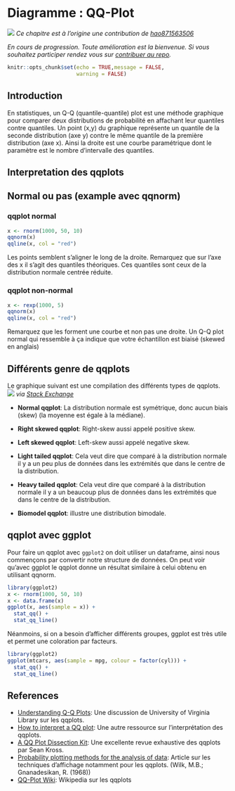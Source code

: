 # Diagramme : QQ-Plot {#qqplot}

![](images/banners/banner_qqplot.png)
*Ce chapitre est à l'origine une contribution de [hao871563506](https://github.com/hao871563506){target="_blank"}*

*En cours de progression. Toute amélioration est la bienvenue. Si vous souhaitez participer rendez vous sur [contribuer au repo](contribute.html).*

```r
knitr::opts_chunk$set(echo = TRUE,message = FALSE,
                      warning = FALSE)
```


## Introduction
En statistiques, un Q-Q (quantile-quantile) plot est une méthode graphique pour comparer deux distributions de probabilité en affachant leur quantiles contre quantiles. Un point (x,y) du graphique représente un quantile de la seconde distribution (axe y) contre le même quantile de la première distribution (axe x). Ainsi la droite est une courbe paramétrique dont le paramètre est le nombre d'intervalle des quantiles.


## Interpretation des qqplots

## Normal ou pas (example avec qqnorm)

### qqplot normal
```r
x <- rnorm(1000, 50, 10)
qqnorm(x)
qqline(x, col = "red")
```

Les points semblent s'aligner le long de la droite. Remarquez que sur l'axe des x il s'agit des quantiles théoriques. Ces quantiles sont ceux de la distribution normale centrée réduite.

### qqplot non-normal
```r
x <- rexp(1000, 5)
qqnorm(x)
qqline(x, col = "red")
```

Remarquez que les forment une courbe et non pas une droite. Un Q-Q plot normal qui ressemble à ça indique que votre échantillon est biaisé (skewed en anglais)

## Différents genre de qqplots
Le graphique suivant est une compilation des différents types de qqplots.
![](images/qqplot_types.png)
*via [Stack Exchange](https://stats.stackexchange.com/questions/101274/how-to-interpret-a-qq-plot/){target="_blank"}*

- **Normal qqplot**: La distribution normale est symétrique, donc aucun biais (skew) (la moyenne est égale à la médiane).

- **Right skewed qqplot**: Right-skew aussi appelé positive skew.

- **Left skewed qqplot**: Left-skew aussi appelé negative skew.

- **Light tailed qqplot**: Cela veut dire que comparé à la distribution normale il y a un peu plus de données dans les extrémités que dans le centre de la distribution.

- **Heavy tailed qqplot**: Cela veut dire que comparé à la distribution normale il y a un beaucoup plus de données dans les extrémités que dans le centre de la distribution.

- **Biomodel qqplot**: illustre une distribution bimodale.


## qqplot avec ggplot
Pour faire un qqplot avec `ggplot2` on doit utiliser un dataframe, ainsi nous commençons par convertir notre structure de données. On peut voir qu'avec ggplot le qqplot donne un résultat similaire à celui obtenu en utilisant qqnorm.
```r
library(ggplot2)
x <- rnorm(1000, 50, 10)
x <- data.frame(x)
ggplot(x, aes(sample = x)) +
  stat_qq() +
  stat_qq_line()
```

Néanmoins, si on a besoin d'afficher différents groupes, ggplot est très utile et permet une coloration par facteurs.
```r
library(ggplot2)
ggplot(mtcars, aes(sample = mpg, colour = factor(cyl))) +
  stat_qq() +
  stat_qq_line()
```

## References
- [Understanding Q-Q Plots](https://data.library.virginia.edu/understanding-q-q-plots/){target="_blank"}: Une discussion de  University of Virginia Library sur les qqplots.
- [How to interpret a QQ plot](https://stats.stackexchange.com/questions/101274/how-to-interpret-a-qq-plot){target="_blank"}: Une autre ressource sur l'interprétation des qqplots.
- [A QQ Plot Dissection Kit](http://seankross.com/2016/02/29/A-Q-Q-Plot-Dissection-Kit.html){target="_blank"}: Une excellente revue exhaustive des qqplots par Sean Kross.
- [Probability plotting methods for the analysis of data](https://www.jstor.org/stable/2334448?seq=1#metadata_info_tab_contents){target="_blank"}: Article sur les techniques d'affichage notamment pour les qqplots. (Wilk, M.B.; Gnanadesikan, R. (1968))
- [QQ-Plot Wiki](https://en.wikipedia.org/wiki/Q%E2%80%93Q_plot#cite_note-1){target="_blank"}: Wikipedia sur les qqplots

